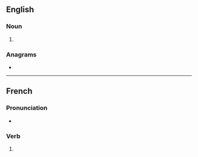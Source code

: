 ==English==

===Noun===
{{head|en|noun plural form}}

# {{plural of|alumina|lang=en}}

===Anagrams===
* {{anagrams|en|Sulaiman}}

----

==French==

===Pronunciation===
* {{homophones|alumina|aluminât|lang=fr}}

===Verb===
{{head|fr|verb form}}

# {{inflection of|aluminer||2|s|[[past historic]]|lang=fr}}